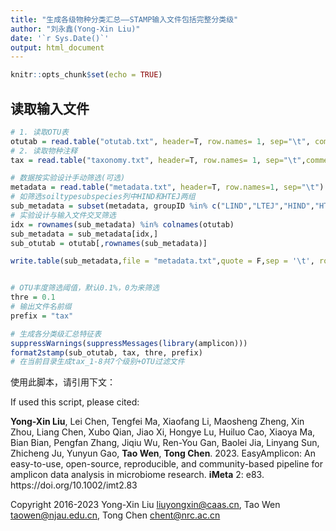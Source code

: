 ```yaml
---
title: "生成各级物种分类汇总——STAMP输入文件包括完整分类级"
author: "刘永鑫(Yong-Xin Liu)"
date: '`r Sys.Date()`'
output: html_document
---
```


```r
knitr::opts_chunk$set(echo = TRUE)
```
 
## 读取输入文件

```r
# 1. 读取OTU表
otutab = read.table("otutab.txt", header=T, row.names= 1, sep="\t", comment.char = "", stringsAsFactors = F)
# 2. 读取物种注释
tax = read.table("taxonomy.txt", header=T, row.names= 1, sep="\t",comment.char = "", stringsAsFactors = F) 

# 数据按实验设计手动筛选(可选)
metadata = read.table("metadata.txt", header=T, row.names=1, sep="\t") 
# 如筛选soiltypesubspecies列中HIND和HTEJ两组
sub_metadata = subset(metadata, groupID %in% c("LIND","LTEJ","HIND","HTEJ"))
# 实验设计与输入文件交叉筛选
idx = rownames(sub_metadata) %in% colnames(otutab)
sub_metadata = sub_metadata[idx,]
sub_otutab = otutab[,rownames(sub_metadata)]

write.table(sub_metadata,file = "metadata.txt",quote = F,sep = '\t', row.names = T, col.names = T)


# OTU丰度筛选阈值，默认0.1%，0为来筛选
thre = 0.1
# 输出文件名前缀
prefix = "tax"

# 生成各分类级汇总特征表
suppressWarnings(suppressMessages(library(amplicon)))
format2stamp(sub_otutab, tax, thre, prefix)
# 在当前目录生成tax_1-8共7个级别+OTU过滤文件
```

使用此脚本，请引用下文：

If used this script, please cited:

**Yong-Xin Liu**, Lei Chen, Tengfei Ma, Xiaofang Li, Maosheng Zheng, Xin Zhou, Liang Chen, Xubo Qian, Jiao Xi, Hongye Lu, Huiluo Cao, Xiaoya Ma, Bian Bian, Pengfan Zhang, Jiqiu Wu, Ren-You Gan, Baolei Jia, Linyang Sun, Zhicheng Ju, Yunyun Gao, **Tao Wen**, **Tong Chen**. 2023. EasyAmplicon: An easy-to-use, open-source, reproducible, and community-based pipeline for amplicon data analysis in microbiome research. **iMeta** 2: e83. https://doi.org/10.1002/imt2.83

Copyright 2016-2023 Yong-Xin Liu <liuyongxin@caas.cn>, Tao Wen <taowen@njau.edu.cn>, Tong Chen <chent@nrc.ac.cn>